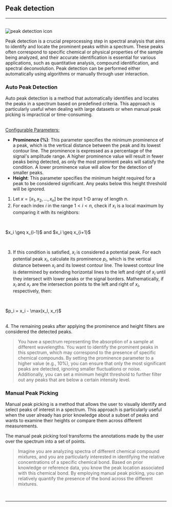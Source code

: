 


## Peak detection
<hr />
<br />
<Image src={`${imagePath}peak_detection_icon.svg`} alt="peak detection icon" width={65} height={65} />

Peak detection is a crucial preprocessing step in spectral analysis that aims to identify and locate the prominent peaks within a spectrum. These peaks often correspond to specific chemical or physical properties of the sample being analyzed, and their accurate identification is essential for various applications, such as quantitative analysis, compound identification, and spectral deconvolution. Peak detection can be performed either automatically using algorithms or manually through user interaction.

### Auto Peak Detection

Auto peak detection is a method that automatically identifies and locates the peaks in a spectrum based on predefined criteria. This approach is particularly useful when dealing with large datasets or when manual peak picking is impractical or time-consuming.

<br />
<u>Configurable Parameters:</u>

- **Prominence (%)**: This parameter specifies the minimum prominence of a peak, which is the vertical distance between the peak and its lowest contour line. The prominence is expressed as a percentage of the signal's amplitude range.  A higher prominence value will result in fewer peaks being detected, as only the most prominent peaks will satisfy the condition. A lower prominence value will allow for the detection of smaller peaks.
- **Height**: This parameter specifies the minimum height required for a peak to be considered significant. Any peaks below this height threshold will be ignored.

1. Let $x = [x_1, x_2, \ldots, x_n]$ be the input 1-D array of length $n$.
2. For each index $i$ in the range $1 < i < n$, check if $x_i$ is a local maximum by comparing it with its neighbors:
<br />   
<p style={{textAlign: 'center'}}>$x_i \geq x_{i-1}$ and $x_i \geq x_{i+1}$</p>
<br />

3. If this condition is satisfied, $x_i$ is considered a potential peak.
For each potential peak $x_i$, calculate its prominence $p_i$, which is the vertical distance between $x_i$ and its lowest contour line. The lowest contour line is determined by extending horizontal lines to the left and right of $x_i$ until they intersect with lower peaks or the signal borders. Mathematically, if $x_l$ and $x_r$ are the intersection points to the left and right of $x_i$, respectively, then:
<br />
<p style={{textAlign: 'center'}}>$p_i = x_i - \max(x_l, x_r)$</p>
<br />
4. The remaining peaks after applying the prominence and height filters are considered the detected peaks.
  
>You have a spectrum representing the absorption of a sample at different wavelengths. You want to identify the prominent peaks in this spectrum, which may correspond to the presence of specific chemical compounds. By setting the prominence parameter to a higher value (e.g., 10%), you can ensure that only the most significant peaks are detected, ignoring smaller fluctuations or noise. Additionally, you can set a minimum height threshold to further filter out any peaks that are below a certain intensity level.
>

### Manual Peak Picking

Manual peak picking is a method that allows the user to visually identify and select peaks of interest in a spectrum. This approach is particularly useful when the user already has prior knowledge about a subset of peaks and wants to examine their heights or compare them across different measurements.

The manual peak picking tool transforms the annotations made by the user over the spectrum into a set of points.

>Imagine you are analyzing spectra of different chemical compound mixtures, and you are particularly interested in identifying the relative concentrations of a specific chemical bond. Based on prior knowledge or reference data, you know the peak location associated with this chemical bond. By employing manual peak picking, you can relatively quantify the presence of the bond across the different mixtures.
>

<br />
<hr />
<br />
<PreprocessingFooterLinks imagePath={imagePath} />